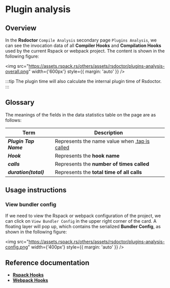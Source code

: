 # Plugin analysis

## Overview

In the **Rsdoctor** `Compile Analysis` secondary page `Plugins Analysis`, we can see the invocation data of all **Compiler Hooks** and **Compilation Hooks** used by the current Rspack or webpack project. The content is shown in the following figure:

<img
  src="https://assets.rspack.rs/others/assets/rsdoctor/plugins-analysis-overall.png"
  width={'600px'}
  style={{ margin: 'auto' }}
/>

:::tip
The plugin time will also calculate the internal plugin time of Rsdoctor.
:::

## Glossary

The meanings of the fields in the data statistics table on the page are as follows:

| Term                          | Description                                                                                               |
| ----------------------------- | --------------------------------------------------------------------------------------------------------- |
| <b><i>Plugin Tap Name</i></b> | Represents the name value when [.tap is called](https://github.com/webpack/tapable#hookhookmap-interface) |
| <b><i>Hook</i></b>            | Represents the **hook name**                                                                              |
| <b><i>calls</i></b>           | Represents the **number of times called**                                                                 |
| <b><i>duration(total)</i></b> | Represents the **total time of all calls**                                                                |

## Usage instructions

### View bundler config

If we need to view the Rspack or webpack configuration of the project, we can click on `View Bundler Config` in the upper right corner of the card. A floating layer will pop up, which contains the serialized **Bundler Config**, as shown in the following figure:

<img
  src="https://assets.rspack.rs/others/assets/rsdoctor/plugins-analysis-config.png"
  width={'400px'}
  style={{ margin: 'auto' }}
/>

## Reference documentation

- [**Rspack Hooks**](https://www.rspack.rs/api/plugin-api.html#beforecompile)
- [**Webpack Hooks**](https://webpack.js.org/api/compilation-hooks/)
